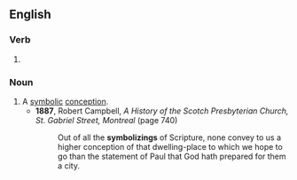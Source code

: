 ==English==

===Verb===
{{head|en|verb form}}

# {{present participle of|en|symbolize|nocat=1}}

===Noun===
{{en-noun}}

# A [[symbolic]] [[conception]].
#* '''1887''', Robert Campbell, ''A History of the Scotch Presbyterian Church, St. Gabriel Street, Montreal'' (page 740)
#*: Out of all the '''symbolizings''' of Scripture, none convey to us a higher conception of that dwelling-place to which we hope to go than the statement of Paul that God hath prepared for them a city.